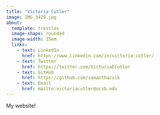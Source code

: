```yaml
---
title: "Victoria Cutler"
image: IMG_3429.jpg
about: 
  template: trestles
  image-shape: rounded
  image-width: 15em
  links:
    - text: LinkedIn
      href: https://www.linkedin.com/in/victoria-cutler/
    - text: Twitter
      href: https://twitter.com/VictoriaECutler
    - text: GitHub
      href: https://github.com/samanthacsik
    - text: Email
      href: mailto:victoriacutler@ucsb.edu
---
```


My website!
